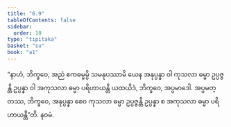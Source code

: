 ```yaml
---
title: "6.9"
tableOfContents: false
sidebar:
  order: 10
type: "tipitaka"
basket: "su"
book: "a1"
---
```



<DynamicBreadcrumb />

<Division number="59" book="a1">

<Paragraph number="124" book="a1">
“နာဟံ, ဘိက္ခဝေ, အညံ ဧကဓမ္မမ္ပိ သမနုပဿာမိ ယေန အနုပ္ပန္နာ ဝါ ကုသလာ ဓမ္မာ ဥပ္ပဇ္ဇန္တိ ဥပ္ပန္နာ ဝါ အကုသလာ ဓမ္မာ ပရိဟာယန္တိ ယထယိဒံ, ဘိက္ခဝေ, အပ္ပမာဒေါ. အပ္ပမတ္တဿ, ဘိက္ခဝေ, အနုပ္ပန္နာ စေဝ ကုသလာ ဓမ္မာ ဥပ္ပဇ္ဇန္တိ ဥပ္ပန္နာ စ အကုသလာ ဓမ္မာ ပရိဟာယန္တီ”တိ.

</Paragraph>
</Division>

<Paragraph number="125" type="center" book="a1">
နဝမံ.
</Paragraph>